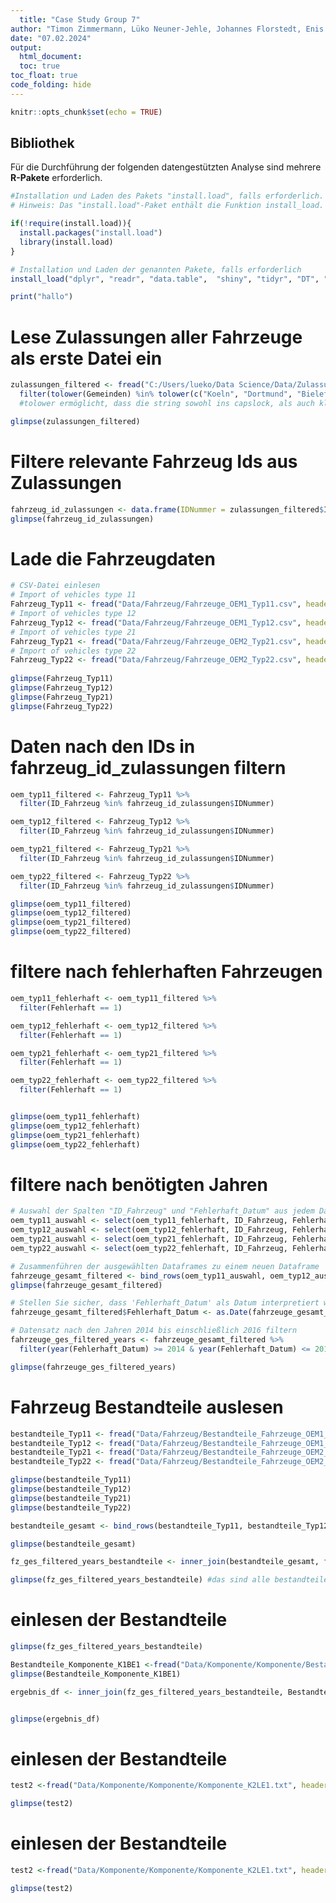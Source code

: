 ---
  title: "Case Study Group 7"
author: "Timon Zimmermann, Lüko Neuner-Jehle, Johannes Florstedt, Enis XXX, Hendrik Dybus"
date: "07.02.2024"
output: 
  html_document:
  toc: true
toc_float: true
code_folding: hide
---
  
```{r setup, include=FALSE}
knitr::opts_chunk$set(echo = TRUE)
```


## Bibliothek
Für die Durchführung der folgenden datengestützten Analyse sind mehrere **R-Pakete** erforderlich.

```{r, message=FALSE, warning = FALSE, cache = TRUE}
#Installation und Laden des Pakets "install.load", falls erforderlich. 
# Hinweis: Das "install.load"-Paket enthält die Funktion install_load.

if(!require(install.load)){
  install.packages("install.load")
  library(install.load)
}

# Installation und Laden der genannten Pakete, falls erforderlich   
install_load("dplyr", "readr", "data.table",  "shiny", "tidyr", "DT", "ggplot2")

print("hallo")
```
# Lese Zulassungen aller Fahrzeuge als erste Datei ein

```{r, message=FALSE, warning = FALSE, cache = TRUE}
zulassungen_filtered <- fread("C:/Users/lueko/Data Science/Data/Zulassungen_alle_Fahrzeuge.csv", header = TRUE, data.table = FALSE, encoding = "Latin-1" ) %>% 
  filter(tolower(Gemeinden) %in% tolower(c("Koeln", "Dortmund", "Bielefeld", "Bonn", "Oberhausen", "Bochum", "Muenster", "Aachen")))
  #tolower ermöglicht, dass die string sowohl ins capslock, als auch klein oder mischung gefiltert werden

glimpse(zulassungen_filtered)
```

# Filtere relevante Fahrzeug Ids aus Zulassungen
```{r, message=FALSE, warning = FALSE, cache = TRUE}
fahrzeug_id_zulassungen <- data.frame(IDNummer = zulassungen_filtered$IDNummer)
glimpse(fahrzeug_id_zulassungen)
```
# Lade die Fahrzeugdaten
```{r, message=FALSE, warning = FALSE, cache = TRUE}
# CSV-Datei einlesen
# Import of vehicles type 11
Fahrzeug_Typ11 <- fread("Data/Fahrzeug/Fahrzeuge_OEM1_Typ11.csv", header = TRUE, data.table = FALSE, select =  c("ID_Fahrzeug", "Produktionsdatum", "Werksnummer", "Fehlerhaft", "Fehlerhaft_Datum"))
# Import of vehicles type 12
Fahrzeug_Typ12 <- fread("Data/Fahrzeug/Fahrzeuge_OEM1_Typ12.csv", header = TRUE, data.table = FALSE, select =  c("ID_Fahrzeug", "Produktionsdatum", "Werksnummer", "Fehlerhaft", "Fehlerhaft_Datum"))
# Import of vehicles type 21
Fahrzeug_Typ21 <- fread("Data/Fahrzeug/Fahrzeuge_OEM2_Typ21.csv", header = TRUE, data.table = FALSE, select =  c("ID_Fahrzeug", "Produktionsdatum", "Werksnummer", "Fehlerhaft", "Fehlerhaft_Datum"))
# Import of vehicles type 22
Fahrzeug_Typ22 <- fread("Data/Fahrzeug/Fahrzeuge_OEM2_Typ22.csv", header = TRUE, data.table = FALSE, select =  c("ID_Fahrzeug", "Produktionsdatum", "Werksnummer", "Fehlerhaft", "Fehlerhaft_Datum"))
                        
glimpse(Fahrzeug_Typ11)
glimpse(Fahrzeug_Typ12)
glimpse(Fahrzeug_Typ21)
glimpse(Fahrzeug_Typ22)

```
# Daten nach den IDs in fahrzeug_id_zulassungen filtern
```{r, message=FALSE, warning = FALSE, cache = TRUE}
oem_typ11_filtered <- Fahrzeug_Typ11 %>%
  filter(ID_Fahrzeug %in% fahrzeug_id_zulassungen$IDNummer)

oem_typ12_filtered <- Fahrzeug_Typ12 %>%
  filter(ID_Fahrzeug %in% fahrzeug_id_zulassungen$IDNummer)

oem_typ21_filtered <- Fahrzeug_Typ21 %>%
  filter(ID_Fahrzeug %in% fahrzeug_id_zulassungen$IDNummer)

oem_typ22_filtered <- Fahrzeug_Typ22 %>%
  filter(ID_Fahrzeug %in% fahrzeug_id_zulassungen$IDNummer)

glimpse(oem_typ11_filtered)
glimpse(oem_typ12_filtered)
glimpse(oem_typ21_filtered)
glimpse(oem_typ22_filtered)
```
# filtere nach fehlerhaften Fahrzeugen
```{r, message=FALSE, warning = FALSE, cache = TRUE}

oem_typ11_fehlerhaft <- oem_typ11_filtered %>%
  filter(Fehlerhaft == 1)

oem_typ12_fehlerhaft <- oem_typ12_filtered %>%
  filter(Fehlerhaft == 1)

oem_typ21_fehlerhaft <- oem_typ21_filtered %>%
  filter(Fehlerhaft == 1)

oem_typ22_fehlerhaft <- oem_typ22_filtered %>%
  filter(Fehlerhaft == 1)


glimpse(oem_typ11_fehlerhaft)
glimpse(oem_typ12_fehlerhaft)
glimpse(oem_typ21_fehlerhaft)
glimpse(oem_typ22_fehlerhaft)
```

# filtere nach benötigten Jahren
```{r, message=FALSE, warning = FALSE, cache = TRUE}
# Auswahl der Spalten "ID_Fahrzeug" und "Fehlerhaft_Datum" aus jedem Dataframe
oem_typ11_auswahl <- select(oem_typ11_fehlerhaft, ID_Fahrzeug, Fehlerhaft_Datum)
oem_typ12_auswahl <- select(oem_typ12_fehlerhaft, ID_Fahrzeug, Fehlerhaft_Datum)
oem_typ21_auswahl <- select(oem_typ21_fehlerhaft, ID_Fahrzeug, Fehlerhaft_Datum)
oem_typ22_auswahl <- select(oem_typ22_fehlerhaft, ID_Fahrzeug, Fehlerhaft_Datum)

# Zusammenführen der ausgewählten Dataframes zu einem neuen Dataframe
fahrzeuge_gesamt_filtered <- bind_rows(oem_typ11_auswahl, oem_typ12_auswahl, oem_typ21_auswahl, oem_typ22_auswahl)
glimpse(fahrzeuge_gesamt_filtered)

# Stellen Sie sicher, dass 'Fehlerhaft_Datum' als Datum interpretiert wird
fahrzeuge_gesamt_filtered$Fehlerhaft_Datum <- as.Date(fahrzeuge_gesamt_filtered$Fehlerhaft_Datum)

# Datensatz nach den Jahren 2014 bis einschließlich 2016 filtern
fahrzeuge_ges_filtered_years <- fahrzeuge_gesamt_filtered %>%
  filter(year(Fehlerhaft_Datum) >= 2014 & year(Fehlerhaft_Datum) <= 2016)

glimpse(fahrzeuge_ges_filtered_years)
```
# Fahrzeug Bestandteile auslesen
```{r, message=FALSE, warning = FALSE, cache = TRUE}
bestandteile_Typ11 <- fread("Data/Fahrzeug/Bestandteile_Fahrzeuge_OEM1_Typ11.csv", header = TRUE, data.table = FALSE)
bestandteile_Typ12 <- fread("Data/Fahrzeug/Bestandteile_Fahrzeuge_OEM1_Typ12.csv", header = TRUE, data.table = FALSE)
bestandteile_Typ21 <- fread("Data/Fahrzeug/Bestandteile_Fahrzeuge_OEM2_Typ21.csv", header = TRUE, data.table = FALSE)
bestandteile_Typ22 <- fread("Data/Fahrzeug/Bestandteile_Fahrzeuge_OEM2_Typ22.csv", header = TRUE, data.table = FALSE)

glimpse(bestandteile_Typ11)
glimpse(bestandteile_Typ12)
glimpse(bestandteile_Typ21)
glimpse(bestandteile_Typ22)

bestandteile_gesamt <- bind_rows(bestandteile_Typ11, bestandteile_Typ12, bestandteile_Typ21, bestandteile_Typ22)

glimpse(bestandteile_gesamt)

fz_ges_filtered_years_bestandteile <- inner_join(bestandteile_gesamt, fahrzeuge_ges_filtered_years, by = "ID_Fahrzeug")

glimpse(fz_ges_filtered_years_bestandteile) #das sind alle bestandteile von Fahrzeugen, die an Orten unserer Werkstätten fehlerhaft sind

```



# einlesen der Bestandteile
```{r, message=FALSE, warning = FALSE, cache = TRUE}

glimpse(fz_ges_filtered_years_bestandteile)

Bestandteile_Komponente_K1BE1 <-fread("Data/Komponente/Komponente/Bestandteile_Komponente_K1BE1.csv", header = TRUE, data.table = FALSE)
glimpse(Bestandteile_Komponente_K1BE1)

ergebnis_df <- inner_join(fz_ges_filtered_years_bestandteile, Bestandteile_Komponente_K1BE1, by = c("ID_Motor" = "ID_K1BE1"))


glimpse(ergebnis_df)


```




# einlesen der Bestandteile
```{r, message=FALSE, warning = FALSE, cache = TRUE}
test2 <-fread("Data/Komponente/Komponente/Komponente_K2LE1.txt", header = TRUE, data.table = FALSE)

glimpse(test2)

```



# einlesen der Bestandteile
```{r, message=FALSE, warning = FALSE, cache = TRUE}
test2 <-fread("Data/Komponente/Komponente/Komponente_K2LE1.txt", header = TRUE, data.table = FALSE, quote = "")

glimpse(test2)

```